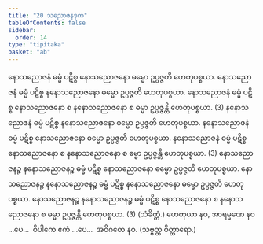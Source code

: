 ```yaml
---
title: "20 သညောဇနဒုက"
tableOfContents: false
sidebar:
  order: 14
type: "tipitaka"
basket: "ab"
---
```



<DynamicBreadcrumb />

<Division number="34">

<Paragraph number="100">
နောသညောဇနံ ဓမ္မံ ပဋိစ္စ နောသညောဇနော ဓမ္မော ဥပ္ပဇ္ဇတိ ဟေတုပစ္စယာ. နောသညောဇနံ ဓမ္မံ ပဋိစ္စ နနောသညောဇနော ဓမ္မော ဥပ္ပဇ္ဇတိ ဟေတုပစ္စယာ. နောသညောဇနံ ဓမ္မံ ပဋိစ္စ နောသညောဇနော စ နနောသညောဇနော စ ဓမ္မာ ဥပ္ပဇ္ဇန္တိ ဟေတုပစ္စယာ. (3)
</Paragraph>

<Paragraph number="101">
နနောသညောဇနံ ဓမ္မံ ပဋိစ္စ နနောသညောဇနော ဓမ္မော ဥပ္ပဇ္ဇတိ ဟေတုပစ္စယာ. နနောသညောဇနံ ဓမ္မံ ပဋိစ္စ နောသညောဇနော ဓမ္မော ဥပ္ပဇ္ဇတိ ဟေတုပစ္စယာ. နနောသညောဇနံ ဓမ္မံ ပဋိစ္စ နောသညောဇနော စ နနောသညောဇနော စ ဓမ္မာ ဥပ္ပဇ္ဇန္တိ ဟေတုပစ္စယာ. (3)
</Paragraph>

<Paragraph number="102">
နောသညောဇနဉ္စ နနောသညောဇနဉ္စ ဓမ္မံ ပဋိစ္စ နောသညောဇနော ဓမ္မော ဥပ္ပဇ္ဇတိ ဟေတုပစ္စယာ. နောသညောဇနဉ္စ နနောသညောဇနဉ္စ ဓမ္မံ ပဋိစ္စ နနောသညောဇနော ဓမ္မော ဥပ္ပဇ္ဇတိ ဟေတုပစ္စယာ. နောသညောဇနဉ္စ နနောသညောဇနဉ္စ ဓမ္မံ ပဋိစ္စ နောသညောဇနော စ နနောသညောဇနော စ ဓမ္မာ ဥပ္ပဇ္ဇန္တိ ဟေတုပစ္စယာ. (3) (သံခိတ္တံ.)
</Paragraph>

<Paragraph number="103">
ဟေတုယာ နဝ, အာရမ္မဏေ နဝ …ပေ…  ဝိပါကေ ဧကံ …ပေ…  အဝိဂတေ နဝ. (သဗ္ဗတ္ထ ဝိတ္ထာရော.)
</Paragraph>
</Division>